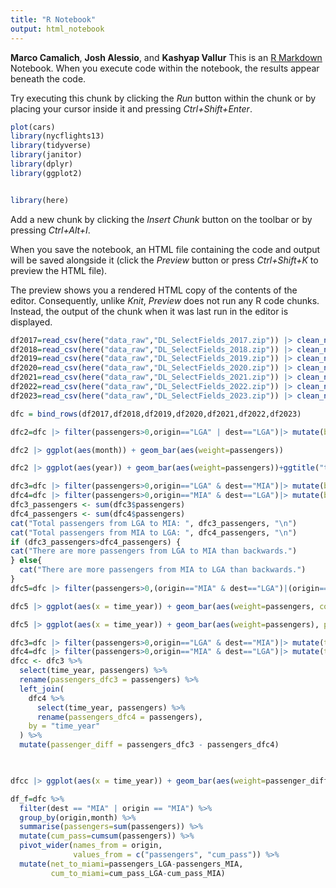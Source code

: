 ---
title: "R Notebook"
output: html_notebook
---
**Marco Camalich**, **Josh Alessio**, and **Kashyap Vallur**
This is an [R Markdown](http://rmarkdown.rstudio.com) Notebook. When you execute code within the notebook, the results appear beneath the code. 

Try executing this chunk by clicking the *Run* button within the chunk or by placing your cursor inside it and pressing *Ctrl+Shift+Enter*. 


```{r}
plot(cars)
library(nycflights13)
library(tidyverse)
library(janitor)
library(dplyr)
library(ggplot2)
```


```{r}
```


```{r}
library(here)
```

Add a new chunk by clicking the *Insert Chunk* button on the toolbar or by pressing *Ctrl+Alt+I*.

When you save the notebook, an HTML file containing the code and output will be saved alongside it (click the *Preview* button or press *Ctrl+Shift+K* to preview the HTML file).

The preview shows you a rendered HTML copy of the contents of the editor. Consequently, unlike *Knit*, *Preview* does not run any R code chunks. Instead, the output of the chunk when it was last run in the editor is displayed.
```{r}
df2017=read_csv(here("data_raw","DL_SelectFields_2017.zip")) |> clean_names()
df2018=read_csv(here("data_raw","DL_SelectFields_2018.zip")) |> clean_names()
df2019=read_csv(here("data_raw","DL_SelectFields_2019.zip")) |> clean_names()
df2020=read_csv(here("data_raw","DL_SelectFields_2020.zip")) |> clean_names()
df2021=read_csv(here("data_raw","DL_SelectFields_2021.zip")) |> clean_names()
df2022=read_csv(here("data_raw","DL_SelectFields_2022.zip")) |> clean_names()
df2023=read_csv(here("data_raw","DL_SelectFields_2023.zip")) |> clean_names()
```
```{r}
dfc = bind_rows(df2017,df2018,df2019,df2020,df2021,df2022,df2023)


```

```{r}
dfc2=dfc |> filter(passengers>0,origin=="LGA" | dest=="LGA")|> mutate(by_month=ym(str_c(year,"-",month)))
```
```{r}
dfc2 |> ggplot(aes(month)) + geom_bar(aes(weight=passengers))
```
```{r}
dfc2 |> ggplot(aes(year)) + geom_bar(aes(weight=passengers))+ggtitle("total passengers by year over multiyear period")
```
```{r}
dfc3=dfc |> filter(passengers>0,origin=="LGA" & dest=="MIA")|> mutate(by_month=ym(str_c(year,"-",month)))
dfc4=dfc |> filter(passengers>0,origin=="MIA" & dest=="LGA")|> mutate(by_month=ym(str_c(year,"-",month)))
dfc3_passengers <- sum(dfc3$passengers)
dfc4_passengers <- sum(dfc4$passengers)
cat("Total passengers from LGA to MIA: ", dfc3_passengers, "\n")
cat("Total passengers from MIA to LGA: ", dfc4_passengers, "\n")
if (dfc3_passengers>dfc4_passengers) {
cat("There are more passengers from LGA to MIA than backwards.")
} else{
  cat("There are more passengers from MIA to LGA than backwards.")
}
dfc5=dfc |> filter(passengers>0,(origin=="MIA" & dest=="LGA")|(origin=="LGA" & dest=="MIA"))|> mutate(time_year = year + month / 12)
```
```{r}
dfc5 |> ggplot(aes(x = time_year)) + geom_bar(aes(weight=passengers, color = origin), position="dodge")+ggtitle("total passengers by year over multiyear period, between LGA and MIA")
```

```{r}
dfc5 |> ggplot(aes(x = time_year)) + geom_bar(aes(weight=passengers), position="dodge")+ggtitle("Cummulative sum between LGA and MIA and viceversa")
```
```{r}
dfc3=dfc |> filter(passengers>0,origin=="LGA" & dest=="MIA")|> mutate(time_year = year + month / 12)
dfc4=dfc |> filter(passengers>0,origin=="MIA" & dest=="LGA")|> mutate(time_year = year + month / 12)
dfcc <- dfc3 %>%
  select(time_year, passengers) %>%
  rename(passengers_dfc3 = passengers) %>%
  left_join(
    dfc4 %>%
      select(time_year, passengers) %>%
      rename(passengers_dfc4 = passengers),
    by = "time_year"
  ) %>%
  mutate(passenger_diff = passengers_dfc3 - passengers_dfc4)

 

dfcc |> ggplot(aes(x = time_year)) + geom_bar(aes(weight=passenger_diff), position="dodge")+ggtitle("Difference between passengers between LGA and MIA and viceversa")+labs(subtitle = "If the bar is possitive, LGA-MIA had more passengers travelling. If its negative, MIA-LGA had more")
```
```{r}
df_f=dfc %>%
  filter(dest == "MIA" | origin == "MIA") %>%
  group_by(origin,month) %>%
  summarise(passengers=sum(passengers)) %>%
  mutate(cum_pass=cumsum(passengers)) %>%
  pivot_wider(names_from = origin, 
              values_from = c("passengers", "cum_pass")) %>%
  mutate(net_to_miami=passengers_LGA-passengers_MIA,
         cum_to_miami=cum_pass_LGA-cum_pass_MIA)
                
            
```

